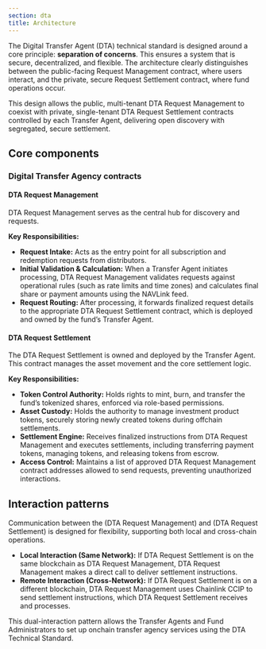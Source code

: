 ```yaml
---
section: dta
title: Architecture
---
```



The Digital Transfer Agent (DTA) technical standard is designed around a core principle: **separation of concerns**. This ensures a system that is secure, decentralized, and flexible. The architecture clearly distinguishes between the public-facing Request Management contract, where users interact, and the private, secure Request Settlement contract, where fund operations occur.

This design allows the public, multi-tenant DTA Request Management to coexist with private, single-tenant DTA Request Settlement contracts controlled by each Transfer Agent, delivering open discovery with segregated, secure settlement.

<ClickToZoom
  src="/images/DTA/archi.png"
  caption="The DTA technical standard separates the public, multi-tenant DTA Request Management from private, single-tenant DTA Request Settlement owned by each Transfer Agent."
/>

## Core components

### Digital Transfer Agency contracts

#### DTA Request Management

DTA Request Management serves as the central hub for discovery and requests.

**Key Responsibilities:**

- **Request Intake:** Acts as the entry point for all subscription and redemption requests from distributors.
- **Initial Validation & Calculation:** When a Transfer Agent initiates processing, DTA Request Management validates requests against operational rules (such as rate limits and time zones) and calculates final share or payment amounts using the NAVLink feed.
- **Request Routing:** After processing, it forwards finalized request details to the appropriate DTA Request Settlement contract, which is deployed and owned by the fund’s Transfer Agent.

#### DTA Request Settlement

The DTA Request Settlement is owned and deployed by the Transfer Agent. This contract manages the asset movement and the core settlement logic.

**Key Responsibilities:**

- **Token Control Authority:** Holds rights to mint, burn, and transfer the fund’s tokenized shares, enforced via role-based permissions.
- **Asset Custody:** Holds the authority to manage investment product tokens, securely storing newly created tokens during offchain settlements.
- **Settlement Engine:** Receives finalized instructions from DTA Request Management and executes settlements, including transferring payment tokens, managing tokens, and releasing tokens from escrow.
- **Access Control:** Maintains a list of approved DTA Request Management contract addresses allowed to send requests, preventing unauthorized interactions.

## Interaction patterns

Communication between the (DTA Request Management) and (DTA Request Settlement) is designed for flexibility, supporting both local and cross-chain operations.

- **Local Interaction (Same Network):** If DTA Request Settlement is on the same blockchain as DTA Request Management, DTA Request Management makes a direct call to deliver settlement instructions.
- **Remote Interaction (Cross-Network):** If DTA Request Settlement is on a different blockchain, DTA Request Management uses Chainlink CCIP to send settlement instructions, which DTA Request Settlement receives and processes.

This dual-interaction pattern allows the Transfer Agents and Fund Administrators to set up onchain transfer agency services using the DTA Technical Standard.
